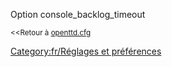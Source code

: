 {{fr/Amorce}}
Option console_backlog_timeout

<small><<Retour à [[Main/fr/Openttd.cfg|openttd.cfg]]</small>
[[Category:fr/Réglages et préférences]]